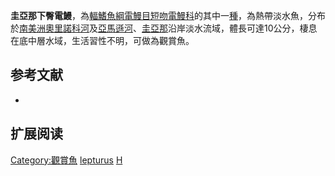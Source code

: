 {{Speciesbox
| name = 圭亞那下臀電鰻
| image = 
| image_width = 250px
| status = NE
| status_system = IUCN3.1
| genus = Hypopygus
| species = lepturus
| authority = [[Hoedeman|Hoedeman]], 1962
| synonyms = 
}}
'''圭亞那下臀電鰻'''，為[[輻鰭魚綱|輻鰭魚綱]][[電鰻目|電鰻目]][[短吻電鰻科|短吻電鰻科]]的其中一[[種|種]]，為熱帶淡水魚，分布於[[南美洲|南美洲]][[奧里諾科河|奧里諾科河]]及[[亞馬遜河|亞馬遜河]]、[[圭亞那|圭亞那]]沿岸淡水流域，體長可達10公分，棲息在底中層水域，生活習性不明，可做為觀賞魚。

==参考文献==
*{{FishBase_species|genus=Hypopygus|species=lepturus|year=2015|month=9}}

== 扩展阅读 ==
{{refbegin}}
{{wikispecies-inline|Hypopygus lepturus|圭亞那下臀電鰻}}
{{refend}}
{{Taxonbar|from=Q5960088}}

[[Category:觀賞魚|Category:觀賞魚]]
[[Category:下臀電鰻屬|lepturus]]
[[Category:1962年描述的鱼类|H]]